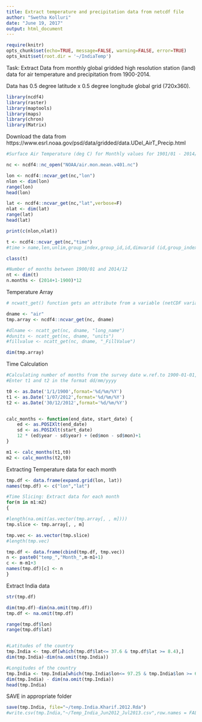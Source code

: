 ---
title: Extract temperature and precipitation data from netcdf file
author: "Swetha Kolluri"
date: "June 19, 2017"
output: html_document
---

```{r setup}
require(knitr)
opts_chunk$set(echo=TRUE, message=FALSE, warning=FALSE, error=TRUE)
opts_knit$set(root.dir = '~/IndiaTemp')

```

Task: Extract Data from monthly global gridded high resolution station (land) data for air temperature and precipitation from 1900-2014.

Data has 0.5 degree latitude x 0.5 degree longitude global grid (720x360).

```{r warning=FALSE}
library(ncdf4)
library(raster)
library(maptools)
library(maps)
library(chron)
library(Matrix)
```

Download the data from https://www.esrl.noaa.gov/psd/data/gridded/data.UDel_AirT_Precip.html

```{r warning=FALSE}
#Surface Air Temperature (deg C) for Monthly values for 1901/01 - 2014/12 V4.01.

nc <- ncdf4::nc_open("NOAA/air.mon.mean.v401.nc")

lon <- ncdf4::ncvar_get(nc,"lon")
nlon <- dim(lon)
range(lon)
head(lon)

lat <- ncdf4::ncvar_get(nc,"lat",verbose=F)
nlat <- dim(lat)
range(lat)
head(lat)

print(c(nlon,nlat))

t <- ncdf4::ncvar_get(nc,"time")
#time > name,len,unlim,group_index,group_id,id,dimvarid (id,group_index,group_id,list_index,isdimvar), units, vals, create_dimvar

class(t)

#Number of months between 1900/01 and 2014/12
nt <- dim(t)
n.months <- (2014+1-1900)*12

```


Temperature Array
```{r warning=FALSE}

# ncwatt_get() function gets an attribute from a variable (netCDF variable) or a global attribute (file attribute) from a netCDF file, if the passed argument "varid" is zero). Multiple attributes are returned in a vector.

dname <- "air"
tmp.array <- ncdf4::ncvar_get(nc, dname)

#dlname <- ncatt_get(nc, dname, "long_name")
#dunits <- ncatt_get(nc, dname, "units")
#fillvalue <- ncatt_get(nc, dname, "_FillValue")

dim(tmp.array)
```


Time Calculation
```{r warning=FALSE}
#Calculating number of months from the survey date w.ref.to 1900-01-01, 00:00:00
#Enter t1 and t2 in the format dd/mm/yyyy

t0 <- as.Date('1/1/1900',format='%d/%m/%Y')
t1 <- as.Date('1/07/2012',format='%d/%m/%Y')
t2 <- as.Date('30/12/2012',format='%d/%m/%Y')


calc_months <- function(end_date, start_date) {
    ed <- as.POSIXlt(end_date)
    sd <- as.POSIXlt(start_date)
    12 * (ed$year - sd$year) + (ed$mon - sd$mon)+1
}

m1 <- calc_months(t1,t0)
m2 <- calc_months(t2,t0)
```

Extracting Temperature data for each month 
```{r warning=FALSE}
tmp.df <- data.frame(expand.grid(lon, lat))
names(tmp.df) <- c("lon","lat")

#Time Slicing: Extract data for each month
for(m in m1:m2)
{

#length(na.omit(as.vector(tmp.array[, , m])))
tmp.slice <- tmp.array[, , m]

tmp.vec <- as.vector(tmp.slice)
#length(tmp.vec)

tmp.df <- data.frame(cbind(tmp.df, tmp.vec))
n <- paste0("temp_","Month_",m-m1+1)
c <- m-m1+3
names(tmp.df)[c] <- n
}

```

Extract India data
```{r warning=FALSE}
str(tmp.df)

dim(tmp.df)-dim(na.omit(tmp.df))
tmp.df <- na.omit(tmp.df)

range(tmp.df$lon)
range(tmp.df$lat)


#Latitudes of the country
tmp.India <- tmp.df[which(tmp.df$lat<= 37.6 & tmp.df$lat >= 8.4),]
dim(tmp.India)-dim(na.omit(tmp.India))

#Longitudes of the country
tmp.India <- tmp.India[which(tmp.India$lon<= 97.25 & tmp.India$lon >= 68.7),]
dim(tmp.India) - dim(na.omit(tmp.India))
head(tmp.India)
```

SAVE in appropriate folder
```{r}
save(tmp.India, file="~/temp.India.Kharif.2012.Rda")
#write.csv(tmp.India,"~/Temp_India_Jun2012_Jul2013.csv",row.names = FALSE)

```


